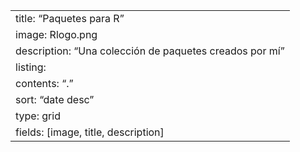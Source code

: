 ---
title: "Paquetes para R"
image: Rlogo.png
description: "Una colección de paquetes creados por mí"
listing:
  contents: "."
  sort: "date desc"
  type: grid
  fields: [image, title, description]
---